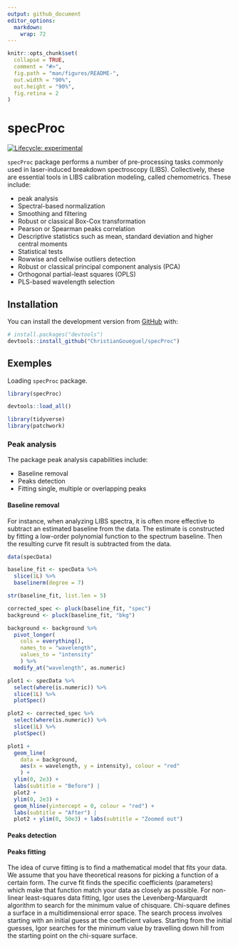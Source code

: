 ```yaml
---
output: github_document
editor_options: 
  markdown: 
    wrap: 72
---
```


<!-- README.md is generated from README.Rmd. Please edit that file -->

```r
knitr::opts_chunk$set(
  collapse = TRUE,
  comment = "#>",
  fig.path = "man/figures/README-",
  out.width = "90%",
  out.height = "90%",
  fig.retina = 2
)
```

# specProc

<!-- badges: start -->

[![Lifecycle: experimental](https://img.shields.io/badge/lifecycle-experimental-orange.svg)](https://lifecycle.r-lib.org/articles/stages.html#experimental)
<!-- badges: end -->

`specProc` package performs a number of pre-processing tasks commonly used in laser-induced breakdown spectroscopy (LIBS). Collectively, these are essential tools in LIBS calibration modeling, called chemometrics. These include:

-   peak analysis
-   Spectral-based normalization 
-   Smoothing and filtering
-   Robust or classical Box-Cox transformation 
-   Pearson or Spearman peaks correlation
-   Descriptive statistics such as mean, standard deviation and higher
    central moments 
-   Statistical tests
-   Rowwise and cellwise outliers detection
-   Robust or classical principal component analysis (PCA)
-   Orthogonal partial-least squares (OPLS)
-   PLS-based wavelength selection


## Installation

You can install the development version from
[GitHub](https://github.com/) with:

``` r
# install.packages("devtools")
devtools::install_github("ChristianGoueguel/specProc")
```

## Exemples

Loading `specProc` package.

```r
library(specProc)
```

```r
devtools::load_all()
```

```r
library(tidyverse)
library(patchwork)
```

### Peak analysis

The package peak analysis capabilities include:

-   Baseline removal
-   Peaks detection
-   Fitting single, multiple or overlapping peaks

#### Baseline removal

For instance, when analyzing LIBS spectra, it is often more effective to subtract an estimated baseline from the data. The estimate is constructed by fitting a low-order polynomial function to the spectrum baseline. Then the resulting curve fit result is subtracted from the data.

```r
data(specData)
```

```r
baseline_fit <- specData %>% 
  slice(1L) %>% 
  baselinerm(degree = 7)
```

```r
str(baseline_fit, list.len = 5) 
```

```r
corrected_spec <- pluck(baseline_fit, "spec")
background <- pluck(baseline_fit, "bkg")
```

```r
background <- background %>%
  pivot_longer(
    cols = everything(), 
    names_to = "wavelength",
    values_to = "intensity"
    ) %>%
  modify_at("wavelength", as.numeric)
```

```r
plot1 <- specData %>% 
  select(where(is.numeric)) %>%
  slice(1L) %>%
  plotSpec()
```

```r
plot2 <- corrected_spec %>% 
  select(where(is.numeric)) %>%
  slice(1L) %>%
  plotSpec()
```

```r
plot1 + 
  geom_line(
    data = background, 
    aes(x = wavelength, y = intensity), colour = "red"
    ) +
  ylim(0, 2e3) +
  labs(subtitle = "Before") | 
  plot2 + 
  ylim(0, 2e3) + 
  geom_hline(yintercept = 0, colour = "red") +
  labs(subtitle = "After") |
  plot2 + ylim(0, 50e3) + labs(subtitle = "Zoomed out")
```

#### Peaks detection



#### Peaks fitting

The idea of curve fitting is to find a mathematical model that fits your data. We assume that you have theoretical reasons for picking a function of a certain form. The curve fit finds the specific coefficients (parameters) which make that function match your data as closely as possible. For non-linear least-squares data fitting, Igor uses the Levenberg-Marquardt algorithm to search for the minimum value of chisquare. Chi-square defines a surface in a multidimensional error space. The search process involves starting with an initial guess at the coefficient values. Starting from the initial guesses, Igor searches for the minimum value by travelling down hill from the starting point on the chi-square surface.






